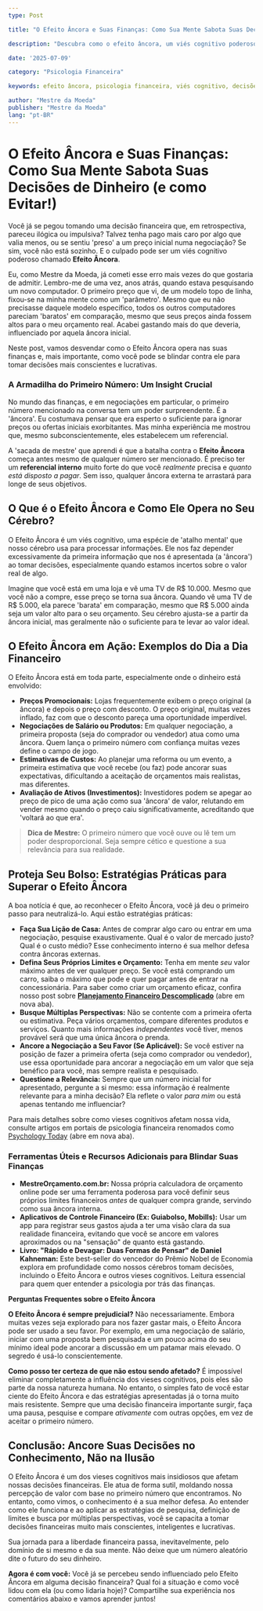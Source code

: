 ```yaml
---
type: Post

title: "O Efeito Âncora e Suas Finanças: Como Sua Mente Sabota Suas Decisões de Dinheiro (e como Evitar!)"

description: "Descubra como o efeito âncora, um viés cognitivo poderoso, pode sabotar suas decisões financeiras e aprenda estratégias eficazes para proteger seu dinheiro e fazer escolhas mais inteligentes."

date: '2025-07-09'

category: "Psicologia Financeira"

keywords: efeito âncora, psicologia financeira, viés cognitivo, decisões financeiras, sabotagem financeira, como evitar viés, educação financeira, finanças comportamentais

author: "Mestre da Moeda"
publisher: "Mestre da Moeda"
lang: "pt-BR"
---
```


# O Efeito Âncora e Suas Finanças: Como Sua Mente Sabota Suas Decisões de Dinheiro (e como Evitar!)

Você já se pegou tomando uma decisão financeira que, em retrospectiva, pareceu ilógica ou impulsiva? Talvez tenha pago mais caro por algo que valia menos, ou se sentiu 'preso' a um preço inicial numa negociação? Se sim, você não está sozinho. E o culpado pode ser um viés cognitivo poderoso chamado **Efeito Âncora**.

Eu, como Mestre da Moeda, já cometi esse erro mais vezes do que gostaria de admitir. Lembro-me de uma vez, anos atrás, quando estava pesquisando um novo computador. O primeiro preço que vi, de um modelo topo de linha, fixou-se na minha mente como um 'parâmetro'. Mesmo que eu não precisasse daquele modelo específico, todos os outros computadores pareciam 'baratos' em comparação, mesmo que seus preços ainda fossem altos para o meu orçamento real. Acabei gastando mais do que deveria, influenciado por aquela âncora inicial.

Neste post, vamos desvendar como o Efeito Âncora opera nas suas finanças e, mais importante, como você pode se blindar contra ele para tomar decisões mais conscientes e lucrativas.

### A Armadilha do Primeiro Número: Um Insight Crucial

No mundo das finanças, e em negociações em particular, o primeiro número mencionado na conversa tem um poder surpreendente. É a 'âncora'. Eu costumava pensar que era esperto o suficiente para ignorar preços ou ofertas iniciais exorbitantes. Mas minha experiência me mostrou que, mesmo subconscientemente, eles estabelecem um referencial.

A 'sacada de mestre' que aprendi é que a batalha contra o **Efeito Âncora** começa antes mesmo de qualquer número ser mencionado. É preciso ter um **referencial interno** muito forte do que você *realmente* precisa e *quanto está disposto a pagar*. Sem isso, qualquer âncora externa te arrastará para longe de seus objetivos.

## O Que é o Efeito Âncora e Como Ele Opera no Seu Cérebro?

O Efeito Âncora é um viés cognitivo, uma espécie de 'atalho mental' que nosso cérebro usa para processar informações. Ele nos faz depender excessivamente da primeira informação que nos é apresentada (a 'âncora') ao tomar decisões, especialmente quando estamos incertos sobre o valor real de algo.

Imagine que você está em uma loja e vê uma TV de R$ 10.000. Mesmo que você não a compre, esse preço se torna sua âncora. Quando vê uma TV de R$ 5.000, ela parece 'barata' em comparação, mesmo que R$ 5.000 ainda seja um valor alto para o seu orçamento. Seu cérebro ajusta-se a partir da âncora inicial, mas geralmente não o suficiente para te levar ao valor ideal.

## O Efeito Âncora em Ação: Exemplos do Dia a Dia Financeiro

O Efeito Âncora está em toda parte, especialmente onde o dinheiro está envolvido:

*   **Preços Promocionais:** Lojas frequentemente exibem o preço original (a âncora) e depois o preço com desconto. O preço original, muitas vezes inflado, faz com que o desconto pareça uma oportunidade imperdível.
*   **Negociações de Salário ou Produtos:** Em qualquer negociação, a primeira proposta (seja do comprador ou vendedor) atua como uma âncora. Quem lança o primeiro número com confiança muitas vezes define o campo de jogo.
*   **Estimativas de Custos:** Ao planejar uma reforma ou um evento, a primeira estimativa que você recebe (ou faz) pode ancorar suas expectativas, dificultando a aceitação de orçamentos mais realistas, mas diferentes.
*   **Avaliação de Ativos (Investimentos):** Investidores podem se apegar ao preço de pico de uma ação como sua 'âncora' de valor, relutando em vender mesmo quando o preço caiu significativamente, acreditando que 'voltará ao que era'.

> **Dica de Mestre:** O primeiro número que você ouve ou lê tem um poder desproporcional. Seja sempre cético e questione a sua relevância para sua realidade.

<Ad slot="6922916787" />

## Proteja Seu Bolso: Estratégias Práticas para Superar o Efeito Âncora

A boa notícia é que, ao reconhecer o Efeito Âncora, você já deu o primeiro passo para neutralizá-lo. Aqui estão estratégias práticas:

*   **Faça Sua Lição de Casa:** Antes de comprar algo caro ou entrar em uma negociação, pesquise exaustivamente. Qual é o valor de mercado justo? Qual é o custo médio? Esse conhecimento interno é sua melhor defesa contra âncoras externas.
*   **Defina Seus Próprios Limites e Orçamento:** Tenha em mente *seu* valor máximo antes de ver qualquer preço. Se você está comprando um carro, saiba o máximo que pode e quer pagar antes de entrar na concessionária. Para saber como criar um orçamento eficaz, confira nosso post sobre [**Planejamento Financeiro Descomplicado**](/blog/planejamento-financeiro-descomplicado) (abre em nova aba).
*   **Busque Múltiplas Perspectivas:** Não se contente com a primeira oferta ou estimativa. Peça vários orçamentos, compare diferentes produtos e serviços. Quanto mais informações *independentes* você tiver, menos provável será que uma única âncora o prenda.
*   **Ancore a Negociação a Seu Favor (Se Aplicável):** Se você estiver na posição de fazer a primeira oferta (seja como comprador ou vendedor), use essa oportunidade para ancorar a negociação em um valor que seja benéfico para você, mas sempre realista e pesquisado.
*   **Questione a Relevância:** Sempre que um número inicial for apresentado, pergunte a si mesmo: essa informação é realmente relevante para a minha decisão? Ela reflete o valor *para mim* ou está apenas tentando me influenciar?

Para mais detalhes sobre como vieses cognitivos afetam nossa vida, consulte artigos em portais de psicologia financeira renomados como [Psychology Today](https://www.psychologytoday.com/us/basics/cognition) (abre em nova aba).

### Ferramentas Úteis e Recursos Adicionais para Blindar Suas Finanças

*   **MestreOrçamento.com.br:** Nossa própria calculadora de orçamento online pode ser uma ferramenta poderosa para você definir seus próprios limites financeiros *antes* de qualquer compra grande, servindo como sua âncora interna.
*   **Aplicativos de Controle Financeiro (Ex: Guiabolso, Mobills):** Usar um app para registrar seus gastos ajuda a ter uma visão clara da sua realidade financeira, evitando que você se ancore em valores aproximados ou na "sensação" de quanto está gastando.
*   **Livro: "Rápido e Devagar: Duas Formas de Pensar" de Daniel Kahneman:** Este best-seller do vencedor do Prêmio Nobel de Economia explora em profundidade como nossos cérebros tomam decisões, incluindo o Efeito Âncora e outros vieses cognitivos. Leitura essencial para quem quer entender a psicologia por trás das finanças.

**Perguntas Frequentes sobre o Efeito Âncora**

**O Efeito Âncora é sempre prejudicial?**
Não necessariamente. Embora muitas vezes seja explorado para nos fazer gastar mais, o Efeito Âncora pode ser usado a seu favor. Por exemplo, em uma negociação de salário, iniciar com uma proposta bem pesquisada e um pouco acima do seu mínimo ideal pode ancorar a discussão em um patamar mais elevado. O segredo é usá-lo conscientemente.

**Como posso ter certeza de que não estou sendo afetado?**
É impossível eliminar completamente a influência dos vieses cognitivos, pois eles são parte da nossa natureza humana. No entanto, o simples fato de você estar ciente do Efeito Âncora e das estratégias apresentadas já o torna muito mais resistente. Sempre que uma decisão financeira importante surgir, faça uma pausa, pesquise e compare *ativamente* com outras opções, em vez de aceitar o primeiro número.

## Conclusão: Ancore Suas Decisões no Conhecimento, Não na Ilusão

O Efeito Âncora é um dos vieses cognitivos mais insidiosos que afetam nossas decisões financeiras. Ele atua de forma sutil, moldando nossa percepção de valor com base no primeiro número que encontramos. No entanto, como vimos, o conhecimento é a sua melhor defesa. Ao entender como ele funciona e ao aplicar as estratégias de pesquisa, definição de limites e busca por múltiplas perspectivas, você se capacita a tomar decisões financeiras muito mais conscientes, inteligentes e lucrativas.

Sua jornada para a liberdade financeira passa, inevitavelmente, pelo domínio de si mesmo e da sua mente. Não deixe que um número aleatório dite o futuro do seu dinheiro.

**Agora é com você:** Você já se percebeu sendo influenciado pelo Efeito Âncora em alguma decisão financeira? Qual foi a situação e como você lidou com ela (ou como lidaria hoje)? Compartilhe sua experiência nos comentários abaixo e vamos aprender juntos!

